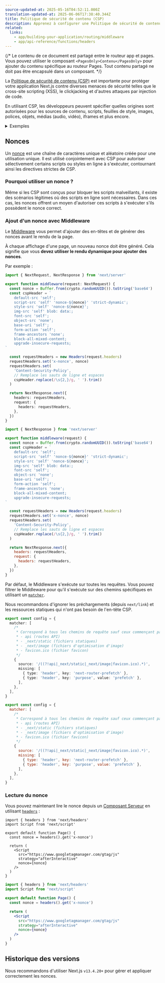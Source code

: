 ```yaml
---
source-updated-at: 2025-05-16T04:52:11.000Z
translation-updated-at: 2025-06-06T17:38:40.344Z
title: Politique de sécurité de contenu (CSP)
description: Apprenez à configurer une Politique de sécurité de contenu (CSP) pour votre application Next.js.
related:
  links:
    - app/building-your-application/routing/middleware
    - app/api-reference/functions/headers
---
```


{/* Le contenu de ce document est partagé entre le routeur app et pages. Vous pouvez utiliser le composant `<PagesOnly>Contenu</PagesOnly>` pour ajouter du contenu spécifique au routeur Pages. Tout contenu partagé ne doit pas être encapsulé dans un composant. */}

La [Politique de sécurité de contenu (CSP)](https://developer.mozilla.org/docs/Web/HTTP/CSP) est importante pour protéger votre application Next.js contre diverses menaces de sécurité telles que le cross-site scripting (XSS), le clickjacking et d'autres attaques par injection de code.

En utilisant CSP, les développeurs peuvent spécifier quelles origines sont autorisées pour les sources de contenu, scripts, feuilles de style, images, polices, objets, médias (audio, vidéo), iframes et plus encore.

<details>
  <summary>Exemples</summary>

- [CSP stricte](https://github.com/vercel/next.js/tree/canary/examples/with-strict-csp)

</details>

## Nonces

Un [nonce](https://developer.mozilla.org/docs/Web/HTML/Global_attributes/nonce) est une chaîne de caractères unique et aléatoire créée pour une utilisation unique. Il est utilisé conjointement avec CSP pour autoriser sélectivement certains scripts ou styles en ligne à s'exécuter, contournant ainsi les directives strictes de CSP.

### Pourquoi utiliser un nonce ?

Même si les CSP sont conçus pour bloquer les scripts malveillants, il existe des scénarios légitimes où des scripts en ligne sont nécessaires. Dans ces cas, les nonces offrent un moyen d'autoriser ces scripts à s'exécuter s'ils possèdent le nonce correct.

### Ajout d'un nonce avec Middleware

Le [Middleware](/docs/app/building-your-application/routing/middleware) vous permet d'ajouter des en-têtes et de générer des nonces avant le rendu de la page.

À chaque affichage d'une page, un nouveau nonce doit être généré. Cela signifie que vous **devez utiliser le rendu dynamique pour ajouter des nonces**.

Par exemple :

```ts filename="middleware.ts" switcher
import { NextRequest, NextResponse } from 'next/server'

export function middleware(request: NextRequest) {
  const nonce = Buffer.from(crypto.randomUUID()).toString('base64')
  const cspHeader = `
    default-src 'self';
    script-src 'self' 'nonce-${nonce}' 'strict-dynamic';
    style-src 'self' 'nonce-${nonce}';
    img-src 'self' blob: data:;
    font-src 'self';
    object-src 'none';
    base-uri 'self';
    form-action 'self';
    frame-ancestors 'none';
    block-all-mixed-content;
    upgrade-insecure-requests;
`

  const requestHeaders = new Headers(request.headers)
  requestHeaders.set('x-nonce', nonce)
  requestHeaders.set(
    'Content-Security-Policy',
    // Remplace les sauts de ligne et espaces
    cspHeader.replace(/\s{2,}/g, ' ').trim()
  )

  return NextResponse.next({
    headers: requestHeaders,
    request: {
      headers: requestHeaders,
    },
  })
}
```

```js filename="middleware.js" switcher
import { NextResponse } from 'next/server'

export function middleware(request) {
  const nonce = Buffer.from(crypto.randomUUID()).toString('base64')
  const cspHeader = `
    default-src 'self';
    script-src 'self' 'nonce-${nonce}' 'strict-dynamic';
    style-src 'self' 'nonce-${nonce}';
    img-src 'self' blob: data:;
    font-src 'self';
    object-src 'none';
    base-uri 'self';
    form-action 'self';
    frame-ancestors 'none';
    block-all-mixed-content;
    upgrade-insecure-requests;
`

  const requestHeaders = new Headers(request.headers)
  requestHeaders.set('x-nonce', nonce)
  requestHeaders.set(
    'Content-Security-Policy',
    // Remplace les sauts de ligne et espaces
    cspHeader.replace(/\s{2,}/g, ' ').trim()
  )

  return NextResponse.next({
    headers: requestHeaders,
    request: {
      headers: requestHeaders,
    },
  })
}
```

Par défaut, le Middleware s'exécute sur toutes les requêtes. Vous pouvez filtrer le Middleware pour qu'il s'exécute sur des chemins spécifiques en utilisant un [`matcher`](/docs/app/building-your-application/routing/middleware#matcher).

Nous recommandons d'ignorer les préchargements (depuis `next/link`) et les ressources statiques qui n'ont pas besoin de l'en-tête CSP.

```ts filename="middleware.ts" switcher
export const config = {
  matcher: [
    /*
     * Correspond à tous les chemins de requête sauf ceux commençant par :
     * - api (routes API)
     * - _next/static (fichiers statiques)
     * - _next/image (fichiers d'optimisation d'image)
     * - favicon.ico (fichier favicon)
     */
    {
      source: '/((?!api|_next/static|_next/image|favicon.ico).*)',
      missing: [
        { type: 'header', key: 'next-router-prefetch' },
        { type: 'header', key: 'purpose', value: 'prefetch' },
      ],
    },
  ],
}
```

```js filename="middleware.js" switcher
export const config = {
  matcher: [
    /*
     * Correspond à tous les chemins de requête sauf ceux commençant par :
     * - api (routes API)
     * - _next/static (fichiers statiques)
     * - _next/image (fichiers d'optimisation d'image)
     * - favicon.ico (fichier favicon)
     */
    {
      source: '/((?!api|_next/static|_next/image|favicon.ico).*)',
      missing: [
        { type: 'header', key: 'next-router-prefetch' },
        { type: 'header', key: 'purpose', value: 'prefetch' },
      ],
    },
  ],
}
```

### Lecture du nonce

Vous pouvez maintenant lire le nonce depuis un [Composant Serveur](/docs/app/building-your-application/rendering/server-components) en utilisant [`headers`](/docs/app/api-reference/functions/headers) :

```tsx filename="app/page.tsx" switcher
import { headers } from 'next/headers'
import Script from 'next/script'

export default function Page() {
  const nonce = headers().get('x-nonce')

  return (
    <Script
      src="https://www.googletagmanager.com/gtag/js"
      strategy="afterInteractive"
      nonce={nonce}
    />
  )
}
```

```jsx filename="app/page.jsx" switcher
import { headers } from 'next/headers'
import Script from 'next/script'

export default function Page() {
  const nonce = headers().get('x-nonce')

  return (
    <Script
      src="https://www.googletagmanager.com/gtag/js"
      strategy="afterInteractive"
      nonce={nonce}
    />
  )
}
```

## Historique des versions

Nous recommandons d'utiliser Next.js `v13.4.20+` pour gérer et appliquer correctement les nonces.